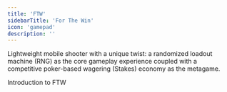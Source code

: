 ```yaml
---
title: 'FTW'
sidebarTitle: 'For The Win'
icon: 'gamepad'
description: ''
---
```

Lightweight mobile shooter with a unique twist: a randomized loadout machine (RNG) as the core gameplay experience coupled with a competitive poker-based wagering (Stakes) economy as the metagame.

  <Card title="Game Overview" icon="joystick" href="overview-ftw">
  Introduction to FTW
  </Card>
<CardGroup cols={2}>
    <Card title="Gameplay" icon="crown" href="ftw/gameplay">
  </Card>
    <Card title="Tournaments" icon="spinner" href="ftw/tournaments">
  </Card>
    <Card title="Clans" icon="circle-plus" href="ftw/clans">
  </Card>
    <Card title="Wagering" icon="bullseye-arrow" href="ftw/wagering">
  </Card>
</CardGroup>